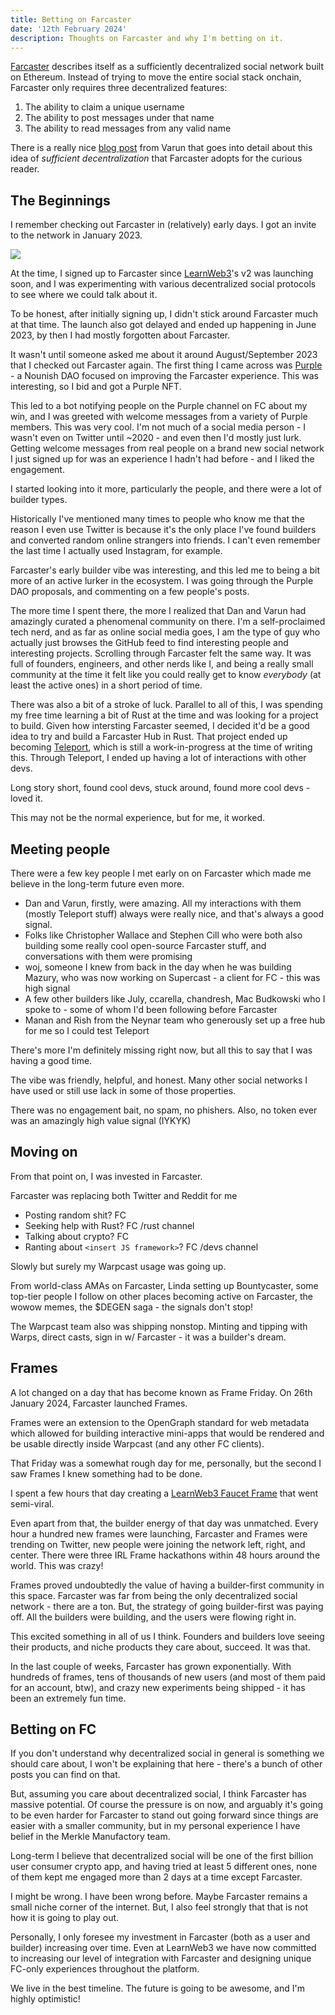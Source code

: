 ```yaml
---
title: Betting on Farcaster
date: '12th February 2024'
description: Thoughts on Farcaster and why I'm betting on it.
---
```


[Farcaster](https://farcaster.xyz) describes itself as a sufficiently decentralized social network built on Ethereum. Instead of trying to move the entire social stack onchain, Farcaster only requires three decentralized features:

1. The ability to claim a unique username
2. The ability to post messages under that name
3. The ability to read messages from any valid name

There is a really nice [blog post](https://www.varunsrinivasan.com/2022/01/11/sufficient-decentralization-for-social-networks) from Varun that goes into detail about this idea of *sufficient decentralization* that Farcaster adopts for the curious reader.

## The Beginnings

I remember checking out Farcaster in (relatively) early days. I got an invite to the network in January 2023. 

![](https://i.imgur.com/sY8xD6m.png)

At the time, I signed up to Farcaster since [LearnWeb3](https://learnweb3.io)'s v2 was launching soon, and I was experimenting with various decentralized social protocols to see where we could talk about it.

To be honest, after initially signing up, I didn't stick around Farcaster much at that time. The launch also got delayed and ended up happening in June 2023, by then I had mostly forgotten about Farcaster.

It wasn't until someone asked me about it around August/September 2023 that I checked out Farcaster again. The first thing I came across was [Purple](https://purple.construction/) - a Nounish DAO focused on improving the Farcaster experience. This was interesting, so I bid and got a Purple NFT.

This led to a bot notifying people on the Purple channel on FC about my win, and I was greeted with welcome messages from a variety of Purple members. This was very cool. I'm not much of a social media person - I wasn't even on Twitter until ~2020 - and even then I'd mostly just lurk. Getting welcome messages from real people on a brand new social network I just signed up for was an experience I hadn't had before - and I liked the engagement.

I started looking into it more, particularly the people, and there were a lot of builder types. 

Historically I've mentioned many times to people who know me that the reason I even use Twitter is because it's the only place I've found builders and converted random online strangers into friends. I can't even remember the last time I actually used Instagram, for example. 

Farcaster's early builder vibe was interesting, and this led me to being a bit more of an active lurker in the ecosystem. I was going through the Purple DAO proposals, and commenting on a few people's posts. 

The more time I spent there, the more I realized that Dan and Varun had amazingly curated a phenomenal community on there. I'm a self-proclaimed tech nerd, and as far as online social media goes, I am the type of guy who actually just browses the GitHub feed to find interesting people and interesting projects. Scrolling through Farcaster felt the same way. It was full of founders, engineers, and other nerds like I, and being a really small community at the time it felt like you could really get to know *everybody* (at least the active ones) in a short period of time.

There was also a bit of a stroke of luck. Parallel to all of this, I was spending my free time learning a bit of Rust at the time and was looking for a project to build. Given how intersting Farcaster seemed, I decided it'd be a good idea to try and build a Farcaster Hub in Rust. That project ended up becoming [Teleport](https://openfarcaster.com), which is still a work-in-progress at the time of writing this. Through Teleport, I ended up having a lot of interactions with other devs.

Long story short, found cool devs, stuck around, found more cool devs - loved it.

This may not be the normal experience, but for me, it worked. 

## Meeting people

There were a few key people I met early on on Farcaster which made me believe in the long-term future even more. 

- Dan and Varun, firstly, were amazing. All my interactions with them (mostly Teleport stuff) always were really nice, and that's always a good signal.
- Folks like Christopher Wallace and Stephen Cill who were both also building some really cool open-source Farcaster stuff, and conversations with them were promising
- woj, someone I knew from back in the day when he was building Mazury, who was now working on Supercast - a client for FC - this was high signal
- A few other builders like July, ccarella, chandresh, Mac Budkowski who I spoke to - some of whom I'd been following before Farcaster
- Manan and Rish from the Neynar team who generously set up a free hub for me so I could test Teleport

There's more I'm definitely missing right now, but all this to say that I was having a good time.

The vibe was friendly, helpful, and honest. Many other social networks I have used or still use lack in some of those properties.

There was no engagement bait, no spam, no phishers. Also, no token ever was an amazingly high value signal (IYKYK)

## Moving on

From that point on, I was invested in Farcaster. 

Farcaster was replacing both Twitter and Reddit for me

- Posting random shit? FC
- Seeking help with Rust? FC /rust channel
- Talking about crypto? FC
- Ranting about `<insert JS framework>`? FC /devs channel

Slowly but surely my Warpcast usage was going up.

From world-class AMAs on Farcaster, Linda setting up Bountycaster, some top-tier people I follow on other places becoming active on Farcaster, the wowow memes, the $DEGEN saga - the signals don't stop!

The Warpcast team also was shipping nonstop. Minting and tipping with Warps, direct casts, sign in w/ Farcaster - it was a builder's dream.

## Frames

A lot changed on a day that has become known as Frame Friday. On 26th January 2024, Farcaster launched Frames.

Frames were an extension to the OpenGraph standard for web metadata which allowed for building interactive mini-apps that would be rendered and be usable directly inside Warpcast (and any other FC clients).

That Friday was a somewhat rough day for me, personally, but the second I saw Frames I knew something had to be done. 

I spent a few hours that day creating a [LearnWeb3 Faucet Frame](https://warpcast.com/haardikkk/0x28f4237d) that went semi-viral. 

Even apart from that, the builder energy of that day was unmatched. Every hour a hundred new frames were launching, Farcaster and Frames were trending on Twitter, new people were joining the network left, right, and center. There were three IRL Frame hackathons within 48 hours around the world. This was crazy!

Frames proved undoubtedly the value of having a builder-first community in this space. Farcaster was far from being the only decentralized social network - there are a ton. But, the strategy of going builder-first was paying off. All the builders were building, and the users were flowing right in. 

This excited something in all of us I think. Founders and builders love seeing their products, and niche products they care about, succeed. It was that. 

In the last couple of weeks, Farcaster has grown exponentially. With hundreds of frames, tens of thousands of new users (and most of them paid for an account, btw), and crazy new experiments being shipped - it has been an extremely fun time.

## Betting on FC

If you don't understand why decentralized social in general is something we should care about, I won't be explaining that here - there's a bunch of other posts you can find on that. 

But, assuming you care about decentralized social, I think Farcaster has massive potential. Of course the pressure is on now, and arguably it's going to be even harder for Farcaster to stand out going forward since things are easier with a smaller community, but in my personal experience I have belief in the Merkle Manufactory team.

Long-term I believe that decentralized social will be one of the first billion user consumer crypto app, and having tried at least 5 different ones, none of them kept me engaged more than 2 days at a time except Farcaster.

I might be wrong. I have been wrong before. Maybe Farcaster remains a small niche corner of the internet. But, I also feel strongly that that is not how it is going to play out.

Personally, I only foresee my investment in Farcaster (both as a user and builder) increasing over time. Even at LearnWeb3 we have now committed to increasing our level of integration with Farcaster and designing unique FC-only experiences throughout the platform. 

We live in the best timeline. The future is going to be awesome, and I'm highly optimistic!